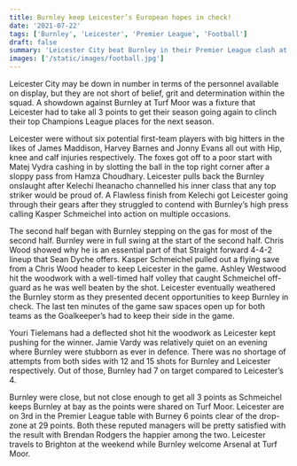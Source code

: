 ```yaml
---
title: Burnley keep Leicester’s European hopes in check!
date: '2021-07-22'
tags: ['Burnley', 'Leicester', 'Premier League', 'Football']
draft: false
summary: 'Leicester City beat Burnley in their Premier League clash at Turf Moor on Saturday. The Foxes are currently fourth in the table, while Burnley sit 10th in the Premier League with just one point from their last three games.'
images: ['/static/images/football.jpg']
---
```


Leicester City may be down in number in terms of the personnel available on display, but they are not short of belief, grit and determination within the squad. A showdown against Burnley at Turf Moor was a fixture that Leicester had to take all 3 points to get their season going again to clinch their top Champions League places for the next season.

Leicester were without six potential first-team players with big hitters in the likes of James Maddison, Harvey Barnes and Jonny Evans all out with Hip, knee and calf injuries respectively. The foxes got off to a poor start with Matej Vydra cashing in by slotting the ball in the top right corner after a sloppy pass from Hamza Choudhary. Leicester pulls back the Burnley onslaught after Kelechi Iheanacho channelled his inner class that any top striker would be proud of. A Flawless finish from Kelechi got Leicester going through their gears after they struggled to contend with Burnley’s high press calling Kasper Schmeichel into action on multiple occasions.

The second half began with Burnley stepping on the gas for most of the second half. Burnley were in full swing at the start of the second half. Chris Wood showed why he is an essential part of that Straight forward 4-4-2 lineup that Sean Dyche offers. Kasper Schmeichel pulled out a flying save from a Chris Wood header to keep Leicester in the game. Ashley Westwood hit the woodwork with a well-timed half volley that caught Schmeichel off-guard as he was well beaten by the shot. Leicester eventually weathered the Burnley storm as they presented decent opportunities to keep Burnley in check. The last ten minutes of the game saw spaces open up for both teams as the Goalkeeper’s had to keep their side in the game.

Youri Tielemans had a deflected shot hit the woodwork as Leicester kept pushing for the winner. Jamie Vardy was relatively quiet on an evening where Burnley were stubborn as ever in defence. There was no shortage of attempts from both sides with 12 and 15 shots for Burnley and Leicester respectively. Out of those, Burnley had 7 on target compared to Leicester’s 4.

Burnley were close, but not close enough to get all 3 points as Schmeichel keeps Burnley at bay as the points were shared on Turf Moor. Leicester are on 3rd in the Premier League table with Burney 6 points clear of the drop-zone at 29 points. Both these reputed managers will be pretty satisfied with the result with Brendan Rodgers the happier among the two. Leicester travels to Brighton at the weekend while Burnley welcome Arsenal at Turf Moor.
